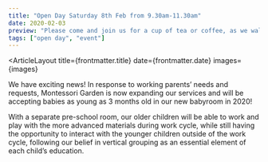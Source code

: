 ```yaml
---
title: "Open Day Saturday 8th Feb from 9.30am-11.30am"
date: 2020-02-03
preview: "Please come and join us for a cup of tea or coffee, as we walk you through our new babyroom and pre-school rooms"
tags: ["open day", "event"]
---
```



<ArticleLayout
title={frontmatter.title}
date={frontmatter.date}
images={images}
>

We have exciting news! In response to working parents’ needs and requests,
Montessori Garden is now expanding our services and will be accepting babies as
young as 3 months old in our new babyroom in 2020!

With a separate pre-school room, our older children will be able to work and
play with the more advanced materials during work cycle, while still having the
opportunity to interact with the younger children outside of the work cycle,
following our belief in vertical grouping as an essential element of each
child’s education.

</ArticleLayout>

